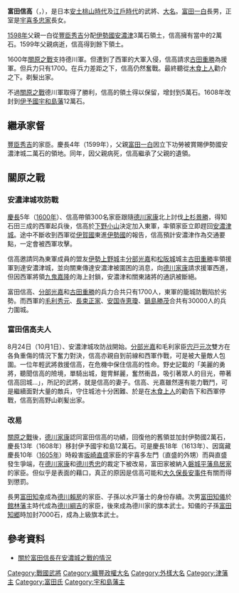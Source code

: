 {{Infobox Officeholder
| name= 富田信高
| image= Tomita Nobutaka and his wife.jpg
| caption= 救援富田信高（騎馬者）的妻子（站立者），[[月岡芳年|月岡芳年]]畫

| office=[[宇和島藩|宇和島藩]]藩主
| term_start= 1608年
| term_end= 1613年
| predecessor= {{small|新設}}
| successor= 空缺{{small|（下一任：[[伊達秀宗|伊達秀宗]]）}}

| office1=[[津藩|津藩]]藩主
| term_start1= 1599年
| term_end1= 1608年
| predecessor1= [[富田一白|富田一白]]
| successor1= [[藤堂高虎|藤堂高虎]]

| birth_date=？
| birth_place=
| death_date={{death date|1633|4|7}}<br>（[[寬永|寬永]]10年2月29日）
| death_place= 
| module  = {{日本武士|child=yes
| 時代 = [[安土桃山時代|安土桃山時代]] - [[江戶時代|江戶時代]]前期
| 改名 = 知勝（初名）、信高
| 別名 = 平九郎、信濃守通称、知治、信勝、信孝、知信
| 諡号 = 
| 神号 = 
| 戒名 = 
| 霊名 = 
| 墓所 = 
| 官位 = [[從五位|從五位下]][[信濃國|信濃守]]、[[從四位|從四位下]]
| 幕府 =
| 主君 = [[豐臣秀吉|豐臣秀吉]]、[[德川家康|德川家康]]、[[德川秀忠|秀忠]]
| 藩   = [[伊勢國|伊勢]][[津藩|津藩]]主、[[伊予国|伊予]][[宇和島藩|宇和島藩]]主
| 氏族 = [[富田氏|富田氏]]
| 父 = [[富田一白|富田一白]]
| 母  = [[黑田久綱|黑田久綱]]之女
| 弟 = [[富田高定|高定]]、連一、平助、[[佐野信吉|佐野信吉]]
|妹=[[近藤用勝|近藤用勝]]室
| 妻   = '''[[宇喜多安信|宇喜多安信]]之女'''、'''北之方（[[宇喜多秀家|宇喜多秀家]]養女）'''<br/>大森左近之女
| 子   = [[富田知幸|知幸]]、[[富田知儀|知儀]]
| 特記事項 = 
 }}
}}
'''富田信高'''（{{jpn|j=富田 信高|kana=とみた のぶたか|rm=Tomita Nobutaka}}，{{bd|||1633年|4月7日|catIdx=Tomita Nobutaka}}），是日本[[安土桃山時代|安土桃山時代]]及[[江戶時代|江戶時代]]的武將、[[大名_(稱謂)|大名]]。[[富田一白|富田一白]]長男，正室是[[宇喜多忠家|宇喜多忠家]]長女。

[[1598年|1598年]]父親一白從[[豐臣秀吉|豐臣秀吉]]分配[[伊勢國|伊勢國]][[安濃津城|安濃津]]3萬石領土，信高擁有當中的2萬石。1599年父親病逝，信高得到餘下領土。

1600年[[關原之戰|關原之戰]]支持德川軍。但遭到了西軍的大軍入侵，信高請求[[古田重勝|古田重勝]]為援軍。但兵力只有1700。在兵力差距之下，信高仍然奮戰。最終聽從[[木食上人|木食上人]]勸介之下。剃髮出家。

不過[[關原之戰|關原之戰]]德川軍取得了勝利，信高的領土得以保留，增封到5萬石。1608年改封到[[伊予國|伊予國]][[宇和島藩|宇和島藩]]12萬石。

==繼承家督==
[[豐臣秀吉|豐臣秀吉]]的家臣。慶長4年（1599年），父親[[富田一白|富田一白]]因立下功勞被賞賜伊勢國安濃津城二萬石的領地。同年，因父親病死，信高繼承了父親的遺領。

==關原之戰==
===安濃津城攻防戰===
[[慶長|慶長]]5年（[[1600年|1600年]]）、信高帶領300名家臣跟隨[[德川家康|德川家康]]北上討伐[[上杉景勝|上杉景勝]]，得知石田三成的西軍起兵後，信高於[[下野国|下野]][[小山|小山]]決定加入東軍，率領家臣立即趕回[[安濃津城|安濃津城]]。途中不斷收到西軍從[[伊賀國|伊賀國]]東進[[伊勢國|伊勢國]]的報告，信高預計安濃津作為交通要點，一定會被西軍攻擊。

信高邀請同為東軍成員的盟友[[伊勢國|伊勢]][[上野城|上野城]]主[[分部光嘉|分部光嘉]]和[[松阪城|松阪城]]城主[[古田重勝|古田重勝]]率領援軍到達安濃津城，並向關東傳達安濃津被圍困的消息，向[[德川家康|德川家康]]請求援軍西進，但因西軍將領[[九鬼嘉隆|九鬼嘉隆]]的海上封鎖，安濃津和關東諸將的通訊被斷絕。

富田信高、[[分部光嘉|分部光嘉]]和[[古田重勝|古田重勝]]的兵力合共只有1700人，東軍的籠城防戰陷於劣勢。而西軍的[[毛利秀元|毛利秀元]]、[[長束正家|長束正家]]、[[安国寺恵瓊|安国寺恵瓊]]、[[鍋島勝茂|鍋島勝茂]]合共有30000人的兵力圍城。

===富田信高夫人===
8月24日（10月1日）、安濃津城攻防战開始。[[分部光嘉|分部光嘉]]和毛利家臣[[宍戸元次|宍戸元次]]雙方在各負重傷的情況下奮力對決，信高亦親自到前線和西軍作戰，可是被大量敵人包圍。一位年輕武將救援信高，在危機中保住信高的性命。野史記載的「美麗的勇將，聽聞信高的險境，單騎出城，鎧冑鮮麗，奮然衝昌，吸引著眾人的目光，帶著信高回城…」，所記的武將，就是信高的妻子。信高、光嘉雖然還有能力戰鬥，可是繼續面對大量的敵兵，守住城池十分困難、於是在[[木食上人|木食上人]]的勸告下和西軍停戰，信高到高野山剃髪出家。

===改易===
[[關原之戰|關原之戰]]後，[[德川家康|德川家康]]認同富田信高的功績，回復他的舊領並加封伊勢國2萬石，慶長13年（1608年）移封伊予國宇和島12萬石。可是慶長18年（1613年）、因窩藏慶長10年（[[1605年|1605年]]）時殺害[[坂崎直盛|坂崎直盛]]家臣的宇喜多左門（直盛的外甥）而與直盛發生爭端，在[[德川家康|德川家康]]和[[德川秀忠|德川秀忠]]的裁定下被改易，富田家被納入[[磐城平藩|磐城平藩]][[鳥居家|鳥居家]]的家臣。但似乎是表面的藉口，真正的原因是信高可能和[[大久保長安事件|大久保長安事件]]有關而得到懲罰。

長男[[富田知幸|富田知幸]]成為[[德川賴房|德川賴房]]的家臣、子孫以水戸藩士的身份存續。次男[[富田知儀|富田知儀]]於[[館林藩|館林藩]]主時代成為[[德川綱吉|德川綱吉]]的家臣，後來成為德川家的旗本武士。知儀的子孫[[富田知郷|富田知郷]]時加封7000石，成為上級旗本武士。

==參考資料==
*[http://www.m-network.com/sengoku/sekigahara/anotsu.html 關於富田信長在安濃城之戰的情況] {{Wayback|url=http://www.m-network.com/sengoku/sekigahara/anotsu.html |date=20210312161946 }}

{{津藩主|富田氏|2代}}
{{宇和島藩主|富田氏||1608年 - 1613年}}

{{DEFAULTSORT:Tomita Nobutaka}}
[[Category:戰國武將|Category:戰國武將]]
[[Category:織豐政權大名|Category:織豐政權大名]]
[[Category:外樣大名|Category:外樣大名]]
[[Category:津藩主|Category:津藩主]]
[[Category:富田氏|Category:富田氏]]
[[Category:宇和島藩主|Category:宇和島藩主]]